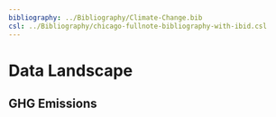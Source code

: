 ```yaml
---
bibliography: ../Bibliography/Climate-Change.bib
csl: ../Bibliography/chicago-fullnote-bibliography-with-ibid.csl
---
```


# Data Landscape

## GHG Emissions
